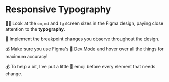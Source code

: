 # Responsive Typography

👨‍💼 Look at the `sm`, `md` and `lg` screen sizes in the Figma design, paying close attention to the **typography**.

🐨 Implement the breakpoint changes you observe throughout the design.

💰 Make sure you use Figma's [📜 Dev Mode](https://www.figma.com/dev-mode/) and hover over all the things for maximum accuracy!

💰 To help a bit, I've put a little 👀 emoji before every element that needs change.
